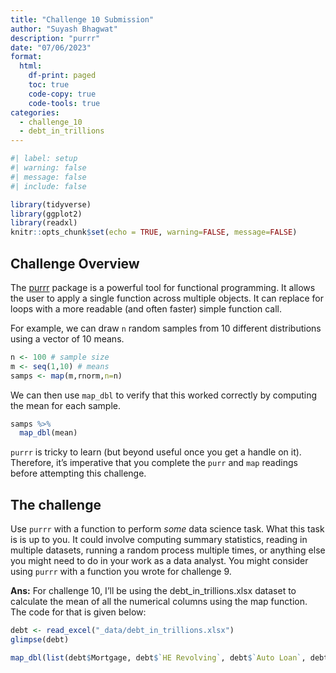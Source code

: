 ```yaml
---
title: "Challenge 10 Submission"
author: "Suyash Bhagwat"
description: "purrr"
date: "07/06/2023" 
format:
  html:
    df-print: paged
    toc: true
    code-copy: true
    code-tools: true
categories:
  - challenge_10
  - debt_in_trillions
---
```


```r
#| label: setup
#| warning: false
#| message: false
#| include: false

library(tidyverse)
library(ggplot2)
library(readxl)
knitr::opts_chunk$set(echo = TRUE, warning=FALSE, message=FALSE)
```

## Challenge Overview

The [purrr](https://purrr.tidyverse.org/) package is a powerful tool for functional programming. It allows the user to apply a single function across multiple objects. It can replace for loops with a more readable (and often faster) simple function call. 

For example, we can draw `n` random samples from 10 different distributions using a vector of 10 means.  

```r
n <- 100 # sample size
m <- seq(1,10) # means 
samps <- map(m,rnorm,n=n) 
```

We can then use `map_dbl` to verify that this worked correctly by computing the mean for each sample.  

```r
samps %>%
  map_dbl(mean)
```

`purrr` is tricky to learn (but beyond useful once you get a handle on it). Therefore, it's imperative that you complete the `purr` and `map` readings before attempting this challenge.  

## The challenge  

Use `purrr` with a function to perform *some* data science task. What this task is is up to you. It could involve computing summary statistics, reading in multiple datasets, running a random process multiple times, or anything else you might need to do in your work as a data analyst. You might consider using `purrr` with a function you wrote for challenge 9.  

**Ans:** For challenge 10, I'll be using the debt_in_trillions.xlsx dataset to calculate the mean of all the numerical columns using the map function. The code for that is given below:

```r
debt <- read_excel("_data/debt_in_trillions.xlsx")
glimpse(debt)
```

```r
map_dbl(list(debt$Mortgage, debt$`HE Revolving`, debt$`Auto Loan`, debt$`Credit Card`, debt$`Student Loan`, debt$Other, debt$Total),mean)
```


